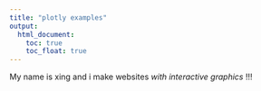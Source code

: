 ```yaml
---
title: "plotly examples"
output: 
  html_document:
    toc: true
    toc_float: true
---
```


My name is xing and i make websites _with interactive graphics_ !!!



